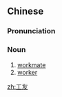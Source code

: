 ==Chinese==
{{zh-forms}}

===Pronunciation===
{{zh-pron
|m=gōngyǒu
|c=gung1 jau5
|mn=kang-iú
|cat=n
}}

===Noun===
{{zh-noun}}

# [[workmate]]
# [[worker]]

[[zh:工友]]